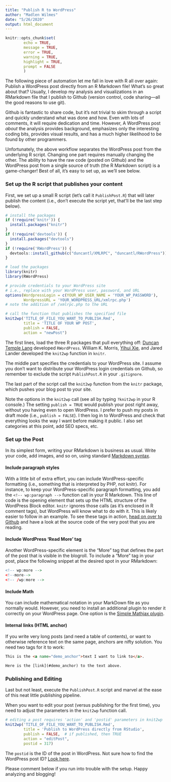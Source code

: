 ```yaml
---
title: "Publish R to WordPress"
author: "Madlen Wilmes"
date: "5/26/2020"
output: html_document
---
```



```r
knitr::opts_chunk$set(
        echo = TRUE,
        message = TRUE,
        error = TRUE,
        warning = TRUE,
        highlight = TRUE,
        prompt = FALSE
        )
```

<!-- wp:paragraph -->
The following piece of automation let me fall in love with R all over again: Publish a WordPress post directly from an R Markdown file! What's so great about that? Usually, I develop my analysis and visualizations in an RMarkdown file that I publish to Github (version control, code sharing---all the good reasons to use git). 
<!-- /wp:paragraph -->

<!-- wp:paragraph -->
Github is fantastic to share code, but it's not trivial to skim through a script and quickly understand what was done and how. Even with lots of comments, it will require dedication and time. However, A WordPress post *about* the analysis provides background, emphasizes only the interesting coding bits, provides visual results, and has a much higher likelihood to be found by other programmers. 
<!-- /wp:paragraph -->

<!-- wp:paragraph -->
Unfortunately, the above workflow separates the WordPress post from the underlying R script. Changing one part requires manually changing the other. The ability to have the raw code (posted on Github) and the WordPress post from a single source of truth (the R Markdown script) is a game-changer! Best of all, it's easy to set up, as we'll see below.
<!-- /wp:paragraph -->

<!-- wp:more -->
<!--more-->
<!-- /wp:more -->

<!-- wp:getwid/advanced-heading {"titleTag":"h3"} -->
<div class="wp-block-getwid-advanced-heading"><h3 class="wp-block-getwid-advanced-heading__content">Set up the R script that publishes your content</h3></div>
<!-- /wp:getwid/advanced-heading -->

<!-- wp:paragraph -->
First, we set up a small R script (let's call it `PublishPost.R`) that will later publish the content (i.e., don't execute the script yet, that'll be the last step below).
<!-- /wp:paragraph -->

```r
# install the packages
if (!require('knitr')) {
  install.packages("knitr")
}
if (!require('devtools')) {
  install.packages("devtools")
}
if (!require('RWordPress')) {
  devtools::install_github(c("duncantl/XMLRPC", "duncantl/RWordPress"))
}

# load the packages
library(knitr)
library(RWordPress)

# provide credentials to your WordPress site
# i.e., replace with your WordPress user, password, and URL
options(WordpressLogin = c(YOUR_WP_USER_NAME = 'YOUR_WP_PASSWORD'),
        WordpressURL = 'YOUR_WORDPRESS_URL/xmlrpc.php')
# note the addition of /xmlrpc.php to the URL

# call the function that publishes the specified file
knit2wp('TITLE_OF_FILE_YOU_WANT_TO_PUBLISH.Rmd',
        title = 'TITLE OF YOUR WP POST',
        publish = FALSE,
        action = "newPost")
```

<!-- wp:paragraph -->
The first lines, load the three R packages that pull everything off: [Duncan Temple Lang](http://www.stat.ucdavis.edu/~duncan/) developed `RWordPress`. William K. Morris, [Yihui Xie](https://yihui.org/knitr/demo/wordpress/), and Jared Lander developed the `knit2wp` function in `knitr`.
<!-- /wp:paragraph -->

<!-- wp:paragraph -->
The middle part specifies the credentials to your WordPress site. I assume you don't want to distribute your WordPress login credentials on Github, so remember to exclude the script `PublishPost.R` in your `.gitignore`.
<!-- /wp:paragraph -->

<!-- wp:paragraph -->
The last part of the script call the `knit2wp` function from the `knitr` package, which pushes your blog post to your site.
<!-- /wp:paragraph -->

<!-- wp:paragraph -->
Note the options in the `knit2wp` call (see all by typing `?knit2wp` in your R console.) The setting `publish = TRUE` would publish your post right away, without you having even to open WordPress. I prefer to push my posts in draft mode (i.e., `publish = FALSE`). I then log in to WordPress and check that everything looks the way I want before making it public. I also set categories at this point, add SEO specs, etc.
<!-- /wp:paragraph -->

<!-- wp:getwid/advanced-heading {"titleTag":"h3"} -->
<div class="wp-block-getwid-advanced-heading"><h3 class="wp-block-getwid-advanced-heading__content">Set up the Post</h3></div>
<!-- /wp:getwid/advanced-heading -->

<!-- wp:paragraph -->
In its simplest form, writing your RMarkdown is business as usual. Write your code, add images, and so on, using standard  [Markdown syntax](https://github.com/rstudio/cheatsheets/raw/master/rmarkdown-2.0.pdf).
<!-- /wp:paragraph -->

<!-- wp:getwid/advanced-heading {"titleTag":"h4"} -->
<div class="wp-block-getwid-advanced-heading"><h4 class="wp-block-getwid-advanced-heading__content">Include paragraph styles</h4></div>
<!-- /wp:getwid/advanced-heading -->

<!-- wp:paragraph -->
With a little bit of extra effort, you can include WordPress-specific formatting (i.e., something that is interpreted by PHP, not knitr). For instance, to keep your WordPress-specific paragraph formatting, you add the `<!-- wp:paragraph -->` function call in your R Markdown. This line of code is the opening element that sets up the HTML structure of the WordPress Block editor. `knitr` ignores those calls (as it's enclosed in R comment tags), but WordPress will know what to do with it. This is likely easier to follow in an example. To see these tags in action, [head on over to Github](https://github.com/mmwilmes/Rmd2WP) and have a look at the source code of the very post that you are reading.
<!-- /wp:paragraph -->

<!-- wp:getwid/advanced-heading {"titleTag":"h4"} -->
<div class="wp-block-getwid-advanced-heading"><h4 class="wp-block-getwid-advanced-heading__content">Include WordPress 'Read More' tag</h4></div>
<!-- /wp:getwid/advanced-heading -->

<!-- wp:paragraph -->
Another WordPress-specific element is the "More" tag that defines the part of the post that is visible in the blogroll. To include a "More" tag in your post, place the following snippet at the desired spot in your RMarkdown:
<!-- /wp:paragraph -->


```r
<!-- wp:more -->
<!--more-->
<!-- /wp:more -->
```


<!-- wp:getwid/advanced-heading {"titleTag":"h4"} -->
<div class="wp-block-getwid-advanced-heading"><h4 class="wp-block-getwid-advanced-heading__content">Include Math </h4></div>
<!-- /wp:getwid/advanced-heading -->

<!-- wp:paragraph -->
You can include mathematical notation in your MarkDown file as you normally would. However, you need to install an additional plugin to render it correctly on your WordPress page. One option is the [Simple Mathjax plugin](https://wordpress.org/plugins/simple-mathjax/).
<!-- /wp:paragraph -->


<!-- wp:getwid/advanced-heading {"titleTag":"h4"} -->
<div class="wp-block-getwid-advanced-heading"><h4 class="wp-block-getwid-advanced-heading__content">Internal links (HTML anchor) </h4></div>
<!-- /wp:getwid/advanced-heading -->

<!-- wp:paragraph -->
If you write very long posts (and need a table of contents), or want to otherwise reference text on the same page, anchors are nifty solution. You need two tags for it to work:
<!-- /wp:paragraph -->

```html
This is the <a name="demo_anchor">text I want to link to</a>.

Here is the [link](#demo_anchor) to the text above.
```

<!-- wp:getwid/advanced-heading {"titleTag":"h3"} -->
<div class="wp-block-getwid-advanced-heading"><h3 class="wp-block-getwid-advanced-heading__content">Publishing and Editing</h3></div>
<!-- /wp:getwid/advanced-heading -->

<!-- wp:paragraph -->
Last but not least, execute the `PublishPost.R` script and marvel at the ease of this neat little publishing pipeline.
<!-- /wp:paragraph -->

<!-- wp:paragraph -->
When you want to edit your post (versus publishing for the first time), you need to adjust the parameters in the `knit2wp` function call. 
<!-- /wp:paragraph -->


```r
# editing a post requires 'action' and 'postid' parameters in knit2wp
knit2wp('TITLE_OF_FILE_YOU_WANT_TO_PUBLISH.Rmd',
        title = 'Publish to WordPress directly from RStudio',
        publish = FALSE,  # if published, then TRUE
        action = "editPost",
        postid = 317)
```


<!-- wp:paragraph -->
The `postid` is the ID of the post in WordPress. Not sure how to find the WordPress post ID? [Look here](https://www.elegantthemes.com/blog/tips-tricks/how-to-find-your-wordpress-page-id-and-post-id-and-what-you-can-do-with-them).
<!-- /wp:paragraph -->


<!-- wp:paragraph -->
Please comment below if you run into trouble with the setup. Happy analyzing and blogging!
<!-- /wp:paragraph -->



